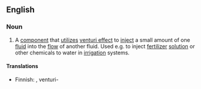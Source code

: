 ==English==

===Noun===
{{en-noun|head=[[venturi]] [[injector]]}}

# A [[component]] that [[utilizes]] [[venturi effect]] to [[inject]] a small amount of one [[fluid]] into the [[flow]] of another fluid. Used e.g. to inject [[fertilizer]] [[solution]] or other chemicals to water in [[irrigation]] systems.

====Translations====
{{trans-top|component}}
* Finnish: {{t-|fi|venturi}}, venturi-{{t+|fi|suutin}}
{{trans-mid}}
{{trans-bottom}}